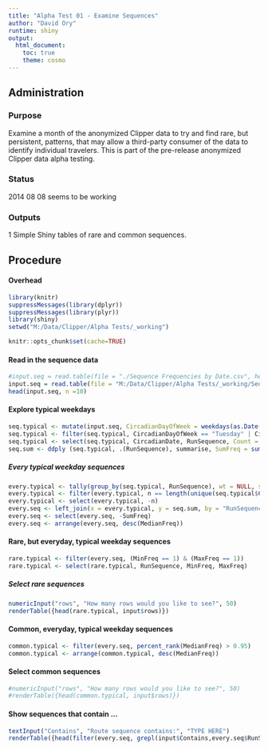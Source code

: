 ```yaml
---
title: "Alpha Test 01 - Examine Sequences"
author: "David Ory"
runtime: shiny
output:
  html_document:
    toc: true
    theme: cosmo
---
```


## Administration

### Purpose
Examine a month of the anonymized Clipper data to try and find rare, but persistent, patterns, that may allow a third-party consumer of the data to identify individual travelers.  This is part of the pre-release anonymized Clipper data alpha testing.

### Status
2014 08 08 seems to be working

### Outputs
1 Simple Shiny tables of rare and common sequences.

## Procedure

#### Overhead

```r
library(knitr)
suppressMessages(library(dplyr))
suppressMessages(library(plyr))
library(shiny)
setwd("M:/Data/Clipper/Alpha Tests/_working")
```

```r
knitr::opts_chunk$set(cache=TRUE)
```

#### Read in the sequence data

```r
#input.seq = read.table(file = "./Sequence Frequencies by Date.csv", header = TRUE, sep = ",", stringsAsFactors = FALSE)
input.seq = read.table(file = "M:/Data/Clipper/Alpha Tests/_working/Sequence Frequencies by Date.csv", header = TRUE, sep = ",", stringsAsFactors = FALSE)
head(input.seq, n =10)
```

#### Explore typical weekdays
```r
seq.typical <- mutate(input.seq, CircadianDayOfWeek = weekdays(as.Date(input.seq$CircadianDate)))
seq.typical <- filter(seq.typical, CircadianDayOfWeek == "Tuesday" | CircadianDayOfWeek == "Wednesday" |CircadianDayOfWeek == "Thursday")
seq.typical <- select(seq.typical, CircadianDate, RunSequence, Count = n)
seq.sum <- ddply (seq.typical, .(RunSequence), summarise, SumFreq = sum(Count), MedianFreq = median(Count), MinFreq = min(Count), MaxFreq = max(Count))

```

##### Every typical weekday sequences
```r
every.typical <- tally(group_by(seq.typical, RunSequence), wt = NULL, sort = TRUE)
every.typical <- filter(every.typical, n == length(unique(seq.typical$CircadianDate)))
every.typical <- select(every.typical, -n)
every.seq <- left_join(x = every.typical, y = seq.sum, by = "RunSequence")
every.seq <- select(every.seq, -SumFreq)
every.seq <- arrange(every.seq, desc(MedianFreq))
```

#### Rare, but everyday, typical weekday sequences
```r
rare.typical <- filter(every.seq, (MinFreq == 1) & (MaxFreq == 1))
rare.typical <- select(rare.typical, RunSequence, MinFreq, MaxFreq)
```

##### Select rare sequences
```r
numericInput("rows", "How many rows would you like to see?", 50)
renderTable({head(rare.typical, input$rows)})
```

#### Common, everyday, typical weekday sequences
```r
common.typical <- filter(every.seq, percent_rank(MedianFreq) > 0.95)
common.typical <- arrange(common.typical, desc(MedianFreq))
```

#### Select common sequences
```r
#numericInput("rows", "How many rows would you like to see?", 50)
#renderTable({head(common.typical, input$rows)})
```


#### Show sequences that contain ...
```r
textInput("Contains", "Route sequence contains:", "TYPE HERE")
renderTable({head(filter(every.seq, grepl(input$Contains,every.seq$RunSequence)), 50)})
```


